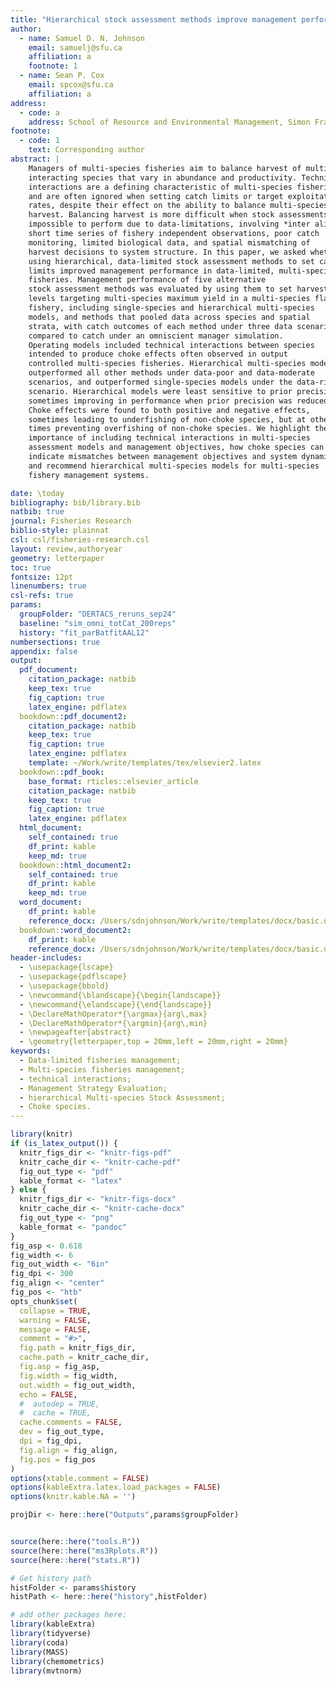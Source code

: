 ```yaml
---  
title: "Hierarchical stock assessment methods improve management performance in multi-species, data-limited fisheries."
author:
  - name: Samuel D. N. Johnson
    email: samuelj@sfu.ca
    affiliation: a
    footnote: 1
  - name: Sean P. Cox
    email: spcox@sfu.ca
    affiliation: a
address:
  - code: a
    address: School of Resource and Environmental Management, Simon Fraser University, 8888 University Drive, BC, V5K 1S6, Canada
footnote:
  - code: 1
    text: Corresponding author
abstract: |
    Managers of multi-species fisheries aim to balance harvest of multiple 
    interacting species that vary in abundance and productivity. Technical 
    interactions are a defining characteristic of multi-species fisheries, 
    and are often ignored when setting catch limits or target exploitation 
    rates, despite their effect on the ability to balance multi-species 
    harvest. Balancing harvest is more difficult when stock assessments are 
    impossible to perform due to data-limitations, involving *inter alia* 
    short time series of fishery independent observations, poor catch 
    monitoring, limited biological data, and spatial mismatching of 
    harvest decisions to system structure. In this paper, we asked whether 
    using hierarchical, data-limited stock assessment methods to set catch
    limits improved management performance in data-limited, multi-species
    fisheries. Management performance of five alternative 
    stock assessment methods was evaluated by using them to set harvest 
    levels targeting multi-species maximum yield in a multi-species flatfish 
    fishery, including single-species and hierarchical multi-species 
    models, and methods that pooled data across species and spatial 
    strata, with catch outcomes of each method under three data scenarios 
    compared to catch under an omniscient manager simulation. 
    Operating models included technical interactions between species
    intended to produce choke effects often observed in output 
    controlled multi-species fisheries. Hierarchical multi-species models 
    outperformed all other methods under data-poor and data-moderate 
    scenarios, and outperformed single-species models under the data-rich 
    scenario. Hierarchical models were least sensitive to prior precision, 
    sometimes improving in performance when prior precision was reduced. 
    Choke effects were found to both positive and negative effects, 
    sometimes leading to underfishing of non-choke species, but at other 
    times preventing overfishing of non-choke species. We highlight the 
    importance of including technical interactions in multi-species 
    assessment models and management objectives, how choke species can 
    indicate mismatches between management objectives and system dynamics, 
    and recommend hierarchical multi-species models for multi-species 
    fishery management systems.

date: \today
bibliography: bib/library.bib
natbib: true
journal: Fisheries Research
biblio-style: plainnat
csl: csl/fisheries-research.csl 
layout: review,authoryear
geometry: letterpaper
toc: true
fontsize: 12pt
linenumbers: true
csl-refs: true
params:
  groupFolder: "DERTACS_reruns_sep24"
  baseline: "sim_omni_totCat_200reps"
  history: "fit_parBatfitAAL12"
numbersections: true
appendix: false
output: 
  pdf_document:
    citation_package: natbib
    keep_tex: true
    fig_caption: true
    latex_engine: pdflatex
  bookdown::pdf_document2:
    citation_package: natbib
    keep_tex: true
    fig_caption: true
    latex_engine: pdflatex
    template: ~/Work/write/templates/tex/elsevier2.latex
  bookdown::pdf_book:
    base_format: rticles::elsevier_article
    citation_package: natbib
    keep_tex: true
    fig_caption: true
    latex_engine: pdflatex
  html_document:
    self_contained: true
    df_print: kable
    keep_md: true
  bookdown::html_document2:
    self_contained: true
    df_print: kable
    keep_md: true
  word_document:
    df_print: kable
    reference_docx: /Users/sdnjohnson/Work/write/templates/docx/basic.docx
  bookdown::word_document2:
    df_print: kable
    reference_docx: /Users/sdnjohnson/Work/write/templates/docx/basic.docx
header-includes:
  - \usepackage{lscape}
  - \usepackage{pdflscape}
  - \usepackage{bbold}
  - \newcommand{\blandscape}{\begin{landscape}}
  - \newcommand{\elandscape}{\end{landscape}}
  - \DeclareMathOperator*{\argmax}{arg\,max}
  - \DeclareMathOperator*{\argmin}{arg\,min}
  - \newpageafter{abstract}
  - \geometry{letterpaper,top = 20mm,left = 20mm,right = 20mm}
keywords:
  - Data-limited fisheries management;
  - Multi-species fisheries management;
  - technical interactions;
  - Management Strategy Evaluation;
  - hierarchical Multi-species Stock Assessment;
  - Choke species.
---
```



```r
library(knitr)
if (is_latex_output()) {
  knitr_figs_dir <- "knitr-figs-pdf"
  knitr_cache_dir <- "knitr-cache-pdf"
  fig_out_type <- "pdf"
  kable_format <- "latex"
} else {
  knitr_figs_dir <- "knitr-figs-docx"
  knitr_cache_dir <- "knitr-cache-docx"
  fig_out_type <- "png"
  kable_format <- "pandoc"
}
fig_asp <- 0.618
fig_width <- 6
fig_out_width <- "6in"
fig_dpi <- 300
fig_align <- "center"
fig_pos <- "htb"
opts_chunk$set(
  collapse = TRUE,
  warning = FALSE,
  message = FALSE,
  comment = "#>",
  fig.path = knitr_figs_dir,
  cache.path = knitr_cache_dir,
  fig.asp = fig_asp,
  fig.width = fig_width,
  out.width = fig_out_width,
  echo = FALSE,
  #  autodep = TRUE,
  #  cache = TRUE,
  cache.comments = FALSE,
  dev = fig_out_type,
  dpi = fig_dpi,
  fig.align = fig_align,
  fig.pos = fig_pos
)
options(xtable.comment = FALSE)
options(kableExtra.latex.load_packages = FALSE)
options(knitr.kable.NA = '')

projDir <- here::here("Outputs",params$groupFolder)


source(here::here("tools.R"))
source(here::here("ms3Rplots.R"))
source(here::here("stats.R"))

# Get history path
histFolder <- params$history
histPath <- here::here("history",histFolder)

```

```r
# add other packages here:
library(kableExtra)
library(tidyverse)
library(coda)
library(MASS)
library(chemometrics)
library(mvtnorm)
```



